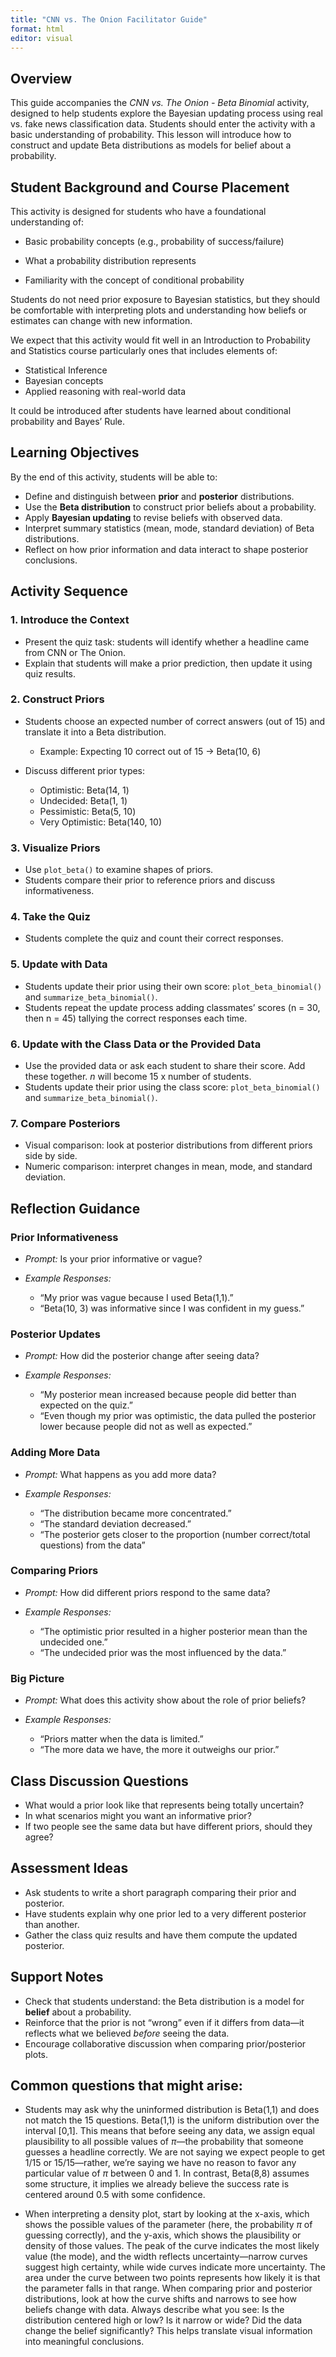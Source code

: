 ```yaml
---
title: "CNN vs. The Onion Facilitator Guide"
format: html
editor: visual
---
```


## Overview

This guide accompanies the *CNN vs. The Onion - Beta Binomial* activity, designed to help students explore the Bayesian updating process using real vs. fake news classification data. Students should enter the activity with a basic understanding of probability. This lesson will introduce how to construct and update Beta distributions as models for belief about a probability.

## Student Background and Course Placement

This activity is designed for students who have a foundational understanding of:

- Basic probability concepts (e.g., probability of success/failure)

- What a probability distribution represents

- Familiarity with the concept of conditional probability

Students do not need prior exposure to Bayesian statistics, but they should be comfortable with interpreting plots and understanding how beliefs or estimates can change with new information.

We expect that this activity would fit well in an Introduction to Probability and Statistics course particularly ones that includes elements of:

- Statistical Inference
- Bayesian concepts
- Applied reasoning with real-world data

It could be introduced after students have learned about conditional probability and Bayes' Rule.

## Learning Objectives

By the end of this activity, students will be able to:

* Define and distinguish between **prior** and **posterior** distributions.
* Use the **Beta distribution** to construct prior beliefs about a probability.
* Apply **Bayesian updating** to revise beliefs with observed data.
* Interpret summary statistics (mean, mode, standard deviation) of Beta distributions.
* Reflect on how prior information and data interact to shape posterior conclusions.


## Activity Sequence

### 1. Introduce the Context

* Present the quiz task: students will identify whether a headline came from CNN or The Onion.
* Explain that students will make a prior prediction, then update it using quiz results.

### 2. Construct Priors

* Students choose an expected number of correct answers (out of 15) and translate it into a Beta distribution.

  * Example: Expecting 10 correct out of 15 -> Beta(10, 6)
* Discuss different prior types:

  * Optimistic: Beta(14, 1)
  * Undecided: Beta(1, 1)
  * Pessimistic: Beta(5, 10)
  * Very Optimistic: Beta(140, 10)

### 3. Visualize Priors

* Use `plot_beta()` to examine shapes of priors.
* Students compare their prior to reference priors and discuss informativeness.

### 4. Take the Quiz

* Students complete the quiz and count their correct responses.

### 5. Update with Data

* Students update their prior using their own score: `plot_beta_binomial()` and `summarize_beta_binomial()`.
* Students repeat the update process adding classmates' scores (n = 30, then n = 45) tallying the correct responses each time.

### 6. Update with the Class Data or the Provided Data

* Use the provided data or ask each student to share their score. Add these together. *n* will become 15 x number of students.
* Students update their prior using the class score: `plot_beta_binomial()` and `summarize_beta_binomial()`.


### 7. Compare Posteriors

* Visual comparison: look at posterior distributions from different priors side by side.
* Numeric comparison: interpret changes in mean, mode, and standard deviation.


## Reflection Guidance

### Prior Informativeness

* *Prompt:* Is your prior informative or vague?
* *Example Responses:*

  * "My prior was vague because I used Beta(1,1)."
  * "Beta(10, 3) was informative since I was confident in my guess."

### Posterior Updates

* *Prompt:* How did the posterior change after seeing data?
* *Example Responses:*

  * "My posterior mean increased because people did better than expected on the quiz."
  * "Even though my prior was optimistic, the data pulled the posterior lower because people did not as well as expected."

### Adding More Data

* *Prompt:* What happens as you add more data?
* *Example Responses:*

  * "The distribution became more concentrated."
  * "The standard deviation decreased."
  * "The posterior gets closer to the proportion (number correct/total questions) from the data"

### Comparing Priors

* *Prompt:* How did different priors respond to the same data?
* *Example Responses:*

  * "The optimistic prior resulted in a higher posterior mean than the undecided one."
  * "The undecided prior was the most influenced by the data."

### Big Picture

* *Prompt:* What does this activity show about the role of prior beliefs?
* *Example Responses:*

  * "Priors matter when the data is limited."
  * "The more data we have, the more it outweighs our prior."

## Class Discussion Questions

* What would a prior look like that represents being totally uncertain?
* In what scenarios might you want an informative prior?
* If two people see the same data but have different priors, should they agree?

## Assessment Ideas

* Ask students to write a short paragraph comparing their prior and posterior.
* Have students explain why one prior led to a very different posterior than another.
* Gather the class quiz results and have them compute the updated posterior.


## Support Notes

* Check that students understand: the Beta distribution is a model for **belief** about a probability.
* Reinforce that the prior is not “wrong” even if it differs from data—it reflects what we believed *before* seeing the data.
* Encourage collaborative discussion when comparing prior/posterior plots.

## Common questions that might arise:

* Students may ask why the uninformed distribution is Beta(1,1) and does not match the 15 questions. Beta(1,1) is the uniform distribution over the interval [0,1]. This means that before seeing any data, we assign equal plausibility to all possible values of $\pi$—the probability that someone guesses a headline correctly. We are not saying we expect people to get 1/15 or 15/15—rather, we’re saying we have no reason to favor any particular value of $\pi$ between 0 and 1. In contrast, Beta(8,8) assumes some structure, it implies we already believe the success rate is centered around 0.5 with some confidence.

* When interpreting a density plot, start by looking at the x-axis, which shows the possible values of the parameter (here, the probability $\pi$ of guessing correctly), and the y-axis, which shows the plausibility or density of those values. The peak of the curve indicates the most likely value (the mode), and the width reflects uncertainty—narrow curves suggest high certainty, while wide curves indicate more uncertainty. The area under the curve between two points represents how likely it is that the parameter falls in that range. When comparing prior and posterior distributions, look at how the curve shifts and narrows to see how beliefs change with data. Always describe what you see: Is the distribution centered high or low? Is it narrow or wide? Did the data change the belief significantly? This helps translate visual information into meaningful conclusions.
